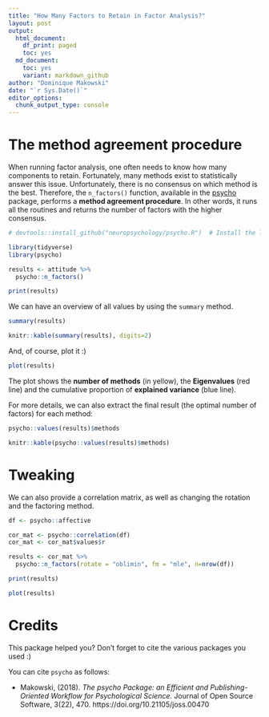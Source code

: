 ```yaml
---
title: "How Many Factors to Retain in Factor Analysis?"
layout: post
output:
  html_document:
    df_print: paged
    toc: yes
  md_document:
    toc: yes
    variant: markdown_github
author: "Dominique Makowski"
date: "`r Sys.Date()`"
editor_options: 
  chunk_output_type: console
---
```


# The method agreement procedure


When running factor analysis, one often needs to know how many components to retain. Fortunately, many methods exist to statistically answer this issue. Unfortunately, there is no consensus on which method is the best. Therefore, the `n_factors()` function, available in the [psycho](https://github.com/neuropsychology/psycho.R) package, performs a **method agreement procedure**. In other words, it runs all the routines and returns the number of factors with the higher consensus.  


```r
# devtools::install_github("neuropsychology/psycho.R")  # Install the last psycho version if needed

library(tidyverse)
library(psycho)

results <- attitude %>%
  psycho::n_factors()

print(results)
```

We can have an overview of all values by using the `summary` method.

```r
summary(results)
```
```r
knitr::kable(summary(results), digits=2)
```

And, of course, plot it :)

```r
plot(results)
```

The plot shows the **number of methods** (in yellow), the **Eigenvalues** (red line) and the cumulative proportion of **explained variance** (blue line). 

For more details, we can also extract the final result (the optimal number of factors) for each method:

```r
psycho::values(results)$methods
```
```r
knitr::kable(psycho::values(results)$methods)
```

# Tweaking

We can also provide a correlation matrix, as well as changing the rotation and the factoring method.

```r
df <- psycho::affective

cor_mat <- psycho::correlation(df)
cor_mat <- cor_mat$values$r

results <- cor_mat %>%
  psycho::n_factors(rotate = "oblimin", fm = "mle", n=nrow(df))

print(results)

plot(results)
```




# Credits

This package helped you? Don't forget to cite the various packages you used :)

You can cite `psycho` as follows:

- Makowski, (2018). *The psycho Package: an Efficient and Publishing-Oriented Workflow for Psychological Science*. Journal of Open Source Software, 3(22), 470. https://doi.org/10.21105/joss.00470
